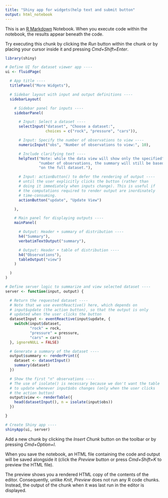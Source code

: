 ```yaml
---
title: "Shiny app for widgets(help text and submit button"
output: html_notebook
---
```


This is an [R Markdown](http://rmarkdown.rstudio.com) Notebook. When you execute code within the notebook, the results appear beneath the code. 

Try executing this chunk by clicking the *Run* button within the chunk or by placing your cursor inside it and pressing *Cmd+Shift+Enter*. 

```r
library(shiny)

# Define UI for dataset viewer app ----
ui <- fluidPage(

  # App title ----
  titlePanel("More Widgets"),

  # Sidebar layout with input and output definitions ----
  sidebarLayout(

    # Sidebar panel for inputs ----
    sidebarPanel(

      # Input: Select a dataset ----
      selectInput("dataset", "Choose a dataset:",
                  choices = c("rock", "pressure", "cars")),

      # Input: Specify the number of observations to view ----
      numericInput("obs", "Number of observations to view:", 10),

      # Include clarifying text ----
      helpText("Note: while the data view will show only the specified",
               "number of observations, the summary will still be based",
               "on the full dataset."),

      # Input: actionButton() to defer the rendering of output ----
      # until the user explicitly clicks the button (rather than
      # doing it immediately when inputs change). This is useful if
      # the computations required to render output are inordinately
      # time-consuming.
      actionButton("update", "Update View")

    ),

    # Main panel for displaying outputs ----
    mainPanel(

      # Output: Header + summary of distribution ----
      h4("Summary"),
      verbatimTextOutput("summary"),

      # Output: Header + table of distribution ----
      h4("Observations"),
      tableOutput("view")
    )

  )
)

```

```r
# Define server logic to summarize and view selected dataset ----
server <- function(input, output) {

  # Return the requested dataset ----
  # Note that we use eventReactive() here, which depends on
  # input$update (the action button), so that the output is only
  # updated when the user clicks the button
  datasetInput <- eventReactive(input$update, {
    switch(input$dataset,
           "rock" = rock,
           "pressure" = pressure,
           "cars" = cars)
  }, ignoreNULL = FALSE)

  # Generate a summary of the dataset ----
  output$summary <- renderPrint({
    dataset <- datasetInput()
    summary(dataset)
  })

  # Show the first "n" observations ----
  # The use of isolate() is necessary because we don't want the table
  # to update whenever input$obs changes (only when the user clicks
  # the action button)
  output$view <- renderTable({
    head(datasetInput(), n = isolate(input$obs))
  })

}
```

```r
# Create Shiny app ----
shinyApp(ui, server)
```

Add a new chunk by clicking the *Insert Chunk* button on the toolbar or by pressing *Cmd+Option+I*.

When you save the notebook, an HTML file containing the code and output will be saved alongside it (click the *Preview* button or press *Cmd+Shift+K* to preview the HTML file). 

The preview shows you a rendered HTML copy of the contents of the editor. Consequently, unlike *Knit*, *Preview* does not run any R code chunks. Instead, the output of the chunk when it was last run in the editor is displayed.

